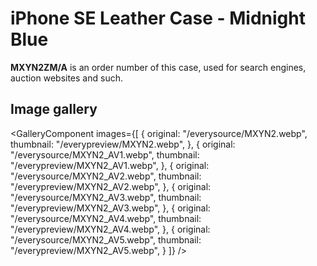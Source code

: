 
# iPhone SE Leather Case - Midnight Blue

<Callout type='info' emoji='👉🏻'>**MXYN2ZM/A** is an order number of this case, used for search engines, auction websites and such.</Callout>

## Image gallery

<GalleryComponent
    images={[
      {
        original: "/everysource/MXYN2.webp",
        thumbnail: "/everypreview/MXYN2.webp",
      },
      {
        original: "/everysource/MXYN2_AV1.webp",
        thumbnail: "/everypreview/MXYN2_AV1.webp",
      },
      {
        original: "/everysource/MXYN2_AV2.webp",
        thumbnail: "/everypreview/MXYN2_AV2.webp",
      },
      {
        original: "/everysource/MXYN2_AV3.webp",
        thumbnail: "/everypreview/MXYN2_AV3.webp",
      },
      {
        original: "/everysource/MXYN2_AV4.webp",
        thumbnail: "/everypreview/MXYN2_AV4.webp",
      },
      {
        original: "/everysource/MXYN2_AV5.webp",
        thumbnail: "/everypreview/MXYN2_AV5.webp",
      }
    ]}
  />
